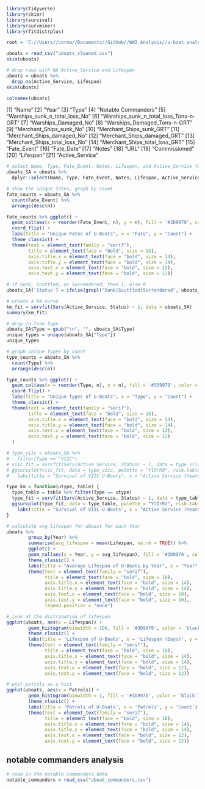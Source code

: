 ```r
library(tidyverse)
library(skimr)
library(survival)
library(survminer)
library(fitdistrplus)

root = 'C://Users//corma//Documents//GitHub//WW2_Analysis//u-boat_analysis.rmd'
```
```r
uboats = read_csv("uboats_cleaned.csv")
skim(uboats)
```
```r
# drop rows with NA Active_Service and Lifespan
uboats = uboats %>%
  drop_na(Active_Service, Lifespan)
skim(uboats)
```
```r
colnames(uboats)
```
[1] "Name"
[2] "Year"
[3] "Type"
[4] "Notable Commanders"
[5] "Warships_sunk_n_total_loss_No"
[6] "Warships_sunk_n_total_loss_Tons-n-GRT"
[7] "Warships_Damaged_No"
[8] "Warships_Damaged_Tons-n-GRT"
[9] "Merchant_Ships_sunk_No"
[10] "Merchant_Ships_sunk_GRT"
[11] "Merchant_Ships_damaged_No"
[12] "Merchant_Ships_damaged_GRT"
[13] "Merchant_Ships_total_loss_No"
[14] "Merchant_Ships_total_loss_GRT"
[15] "Fate_Event"
[16] "Fate_Date"
[17] "Notes"
[18] "URL"
[19] "Commissioned"
[20] "Lifespan"
[21] "Active_Service"

```r
# select Name, Type, Fate_Event, Notes, Lifespan, and Active_Service for Survival analysis
uboats_SA = uboats %>%
  dplyr::select(Name, Type, Fate_Event, Notes, Lifespan, Active_Service, 'Notable Commanders')
```
```r
# show the unique fates, graph by count
fate_counts = uboats_SA %>%
  count(Fate_Event) %>%
  arrange(desc(n))

fate_counts %>% ggplot() +
  geom_col(aes(x = reorder(Fate_Event, n), y = n), fill = '#3D9970', color = 'black') +
  coord_flip() +
  labs(title = "Unique Fates of U-Boats", x = "Fate", y = "Count") +
  theme_classic() +
  theme(text = element_text(family = "serif"),
        title = element_text(face = "bold", size = 18),
        axis.title.x = element_text(face = "bold", size = 14),
        axis.title.y = element_text(face = "bold", size = 14),
        axis.text.x = element_text(face = "bold", size = 12),
        axis.text.y = element_text(face = "bold", size = 12))
```
```r
# if Sunk, Scuttled, or Surrendered, then 1, else 0
uboats_SA['Status'] = ifelse(grepl("Sunk|Scuttled|Surrendered", uboats_SA$Fate_Event), 1, 0)
```

```r
# create a km curve
km_fit = survfit(Surv(Active_Service, Status) ~ 1, data = uboats_SA)
summary(km_fit)
```
```r
# drop /n from Type
uboats_SA$Type = gsub("\n", "", uboats_SA$Type)
unique_types = unique(uboats_SA["Type"])
unique_types
```
```r
# graph unique types by count
type_counts = uboats_SA %>%
  count(Type) %>%
  arrange(desc(n))

type_counts %>% ggplot() +
  geom_col(aes(x = reorder(Type, n), y = n), fill = '#3D9970', color = 'black') +
  coord_flip() +
  labs(title = "Unique Types of U-Boats", x = "Type", y = "Count") +
  theme_classic() +
  theme(text = element_text(family = "serif"),
        title = element_text(face = "bold", size = 18),
        axis.title.x = element_text(face = "bold", size = 14),
        axis.title.y = element_text(face = "bold", size = 14),
        axis.text.x = element_text(face = "bold", size = 12),
        axis.text.y = element_text(face = "bold", size = 12)
  )
```
```r
# type_viic = uboats_SA %>%
#   filter(Type == "VIIC")
# viic_fit = survfit(Surv(Active_Service, Status) ~ 1, data = type_viic)
# ggsurvplot(viic_fit, data = type_viic, palette = "YlOrRd", risk.table = F, conf.int = T) +
#   labs(title = "Survival of VIIC U-Boats", x = "Active Service (Years)")

type_km = function(utype, table) {
  type_table = table %>% filter(Type == utype)
  type_fit = survfit(Surv(Active_Service, Status) ~ 1, data = type_table)
  ggsurvplot(type_fit, data = type_table, palette = "YlOrRd", risk.table = F, conf.int = T) +
    labs(title = "Survival of VIIC U-Boats", x = "Active Service (Years)")
}
```
```r
# calculate avg lifespan for uboast for each Year
uboats %>%
        group_by(Year) %>%
        summarise(avg_lifespan = mean(Lifespan, na.rm = TRUE)) %>%
        ggplot() +
        geom_col(aes(x = Year, y = avg_lifespan), fill = '#3D9970', color = 'black') +
        theme_classic() +
        labs(title = "Average Lifespan of U-Boats by Year", x = "Year", y = "Average Lifespan") +
        theme(text = element_text(family = "serif"),
              title = element_text(face = "bold", size = 18),
              axis.title.x = element_text(face = "bold", size = 14),
              axis.title.y = element_text(face = "bold", size = 14),
              axis.text.x = element_text(face = "bold", size = 10),
              axis.text.y = element_text(face = "bold", size = 10),
              legend.position = "none")
```

```r
# look at the distribution of lifespan
ggplot(uboats, aes(x = Lifespan)) +
        geom_histogram(binwidth = 100, fill = '#3D9970', color = 'black') +
        theme_classic() +
        labs(title = 'Lifespan of U-Boats', x = 'Lifespan (Days)', y = 'Count') +
        theme(text = element_text(family = "serif"),
              title = element_text(face = "bold", size = 18),
              axis.title.x = element_text(face = "bold", size = 14),
              axis.title.y = element_text(face = "bold", size = 14),
              axis.text.x = element_text(face = "bold", size = 12),
              axis.text.y = element_text(face = "bold", size = 12))
```
```r
# plot patrols as a hist
ggplot(uboats, aes(x = Patrols)) +
        geom_histogram(binwidth = 1, fill = '#3D9970', color = 'black') +
        theme_classic() +
        labs(title = 'Patrols of U-Boats', x = 'Patrols', y = 'Count') +
        theme(text = element_text(family = "serif"),
              title = element_text(face = "bold", size = 18),
              axis.title.x = element_text(face = "bold", size = 14),
              axis.title.y = element_text(face = "bold", size = 14),
              axis.text.x = element_text(face = "bold", size = 12),
              axis.text.y = element_text(face = "bold", size = 12))
```

## notable commanders analysis
```r
# read in the notable commanders data
notable_commanders = read_csv("uboat_commanders.csv")

```
```r

```
